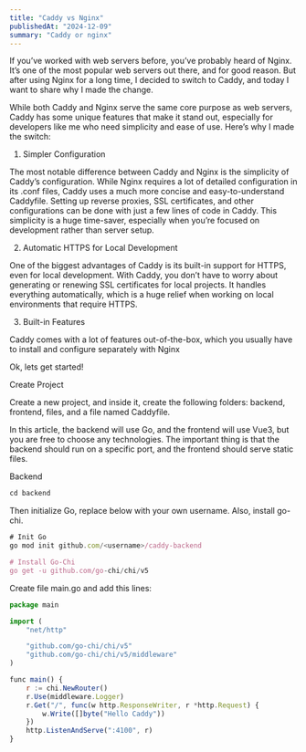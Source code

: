 ```yaml
---
title: "Caddy vs Nginx"
publishedAt: "2024-12-09"
summary: "Caddy or nginx"
---
```


If you’ve worked with web servers before, you’ve probably heard of Nginx. It’s one of the most popular web servers out there, and for good reason. But after using Nginx for a long time, I decided to switch to Caddy, and today I want to share why I made the change.

While both Caddy and Nginx serve the same core purpose as web servers, Caddy has some unique features that make it stand out, especially for developers like me who need simplicity and ease of use. Here’s why I made the switch:

1. Simpler Configuration

The most notable difference between Caddy and Nginx is the simplicity of Caddy’s configuration. While Nginx requires a lot of detailed configuration in its .conf files, Caddy uses a much more concise and easy-to-understand Caddyfile. Setting up reverse proxies, SSL certificates, and other configurations can be done with just a few lines of code in Caddy. This simplicity is a huge time-saver, especially when you’re focused on development rather than server setup.

2. Automatic HTTPS for Local Development

One of the biggest advantages of Caddy is its built-in support for HTTPS, even for local development. With Caddy, you don’t have to worry about generating or renewing SSL certificates for local projects. It handles everything automatically, which is a huge relief when working on local environments that require HTTPS.

3. Built-in Features

Caddy comes with a lot of features out-of-the-box, which you usually have to install and configure separately with Nginx

Ok, lets get started!

Create Project

Create a new project, and inside it, create the following folders: backend, frontend, files, and a file named Caddyfile.

In this article, the backend will use Go, and the frontend will use Vue3, but you are free to choose any technologies. The important thing is that the backend should run on a specific port, and the frontend should serve static files.

Backend

```jsx
cd backend
```
Then initialize Go, replace <username> below with your own username. Also, install go-chi.

```jsx
# Init Go
go mod init github.com/<username>/caddy-backend

# Install Go-Chi
go get -u github.com/go-chi/chi/v5
```
Create file main.go and add this lines:
```jsx
package main

import (
	"net/http"

	"github.com/go-chi/chi/v5"
	"github.com/go-chi/chi/v5/middleware"
)

func main() {
	r := chi.NewRouter()
	r.Use(middleware.Logger)
	r.Get("/", func(w http.ResponseWriter, r *http.Request) {
		w.Write([]byte("Hello Caddy"))
	})
	http.ListenAndServe(":4100", r)
}
```